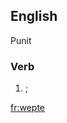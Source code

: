 ==English==
Punit 
===Verb===
{{head|en|verb form}}

# {{obsolete spelling of|wept|lang=en|nodot=1}}; {{en-past of|weep|nocap=1}}

[[fr:wepte]]